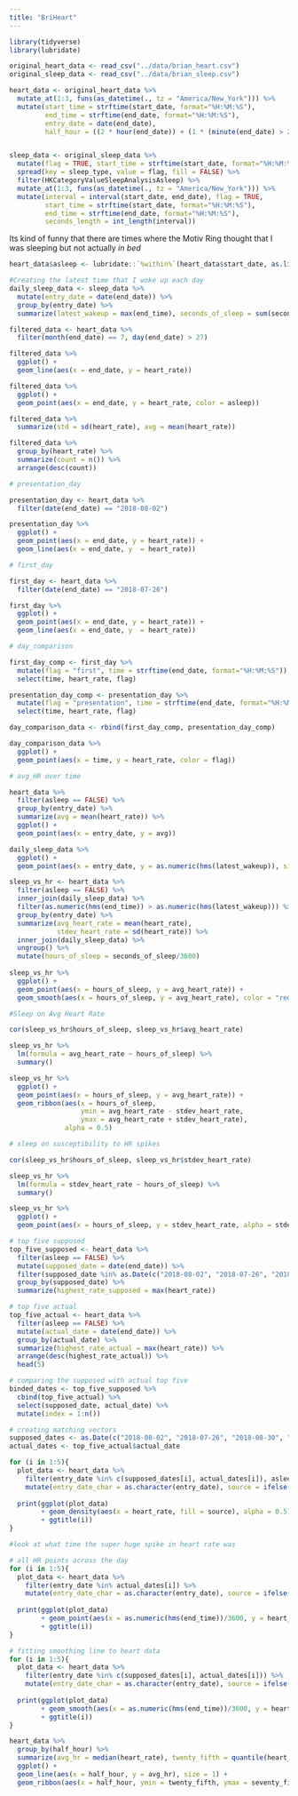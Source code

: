 ```yaml
---
title: "BriHeart"
---
```


```r

library(tidyverse)
library(lubridate)

original_heart_data <- read_csv("../data/brian_heart.csv")
original_sleep_data <- read_csv("../data/brian_sleep.csv")

heart_data <- original_heart_data %>% 
  mutate_at(1:3, funs(as_datetime(., tz = "America/New_York"))) %>%
  mutate(start_time = strftime(start_date, format="%H:%M:%S"),
         end_time = strftime(end_date, format="%H:%M:%S"),
         entry_date = date(end_date),
         half_hour = ((2 * hour(end_date)) + (1 * (minute(end_date) > 29))))


sleep_data <- original_sleep_data %>% 
  mutate(flag = TRUE, start_time = strftime(start_date, format="%H:%M:%S"), end_time = strftime(end_date, format="%H:%M:%S")) %>%
  spread(key = sleep_type, value = flag, fill = FALSE) %>%
  filter(HKCategoryValueSleepAnalysisAsleep) %>%
  mutate_at(1:3, funs(as_datetime(., tz = "America/New_York"))) %>%
  mutate(interval = interval(start_date, end_date), flag = TRUE,
         start_time = strftime(start_date, format="%H:%M:%S"),
         end_time = strftime(end_date, format="%H:%M:%S"),
         seconds_length = int_length(interval))

```

Its kind of funny that there are times where the Motiv Ring thought that I was sleeping but not actually *in bed*

```r

heart_data$asleep <- lubridate::`%within%`(heart_data$start_date, as.list(sleep_data$interval))

#Creating the latest time that I woke up each day
daily_sleep_data <- sleep_data %>%
  mutate(entry_date = date(end_date)) %>% 
  group_by(entry_date) %>%
  summarize(latest_wakeup = max(end_time), seconds_of_sleep = sum(seconds_length))

```

```r

filtered_data <- heart_data %>% 
  filter(month(end_date) == 7, day(end_date) > 27)

filtered_data %>%
  ggplot() +
  geom_line(aes(x = end_date, y = heart_rate))

filtered_data %>%
  ggplot() +
  geom_point(aes(x = end_date, y = heart_rate, color = asleep))

filtered_data %>%
  summarize(std = sd(heart_rate), avg = mean(heart_rate))

filtered_data %>%
  group_by(heart_rate) %>%
  summarize(count = n()) %>%
  arrange(desc(count))

# presentation_day

presentation_day <- heart_data %>%
  filter(date(end_date) == "2018-08-02")

presentation_day %>%
  ggplot() +
  geom_point(aes(x = end_date, y = heart_rate)) + 
  geom_line(aes(x = end_date, y  = heart_rate))

# first_day

first_day <- heart_data %>%
  filter(date(end_date) == "2018-07-26")

first_day %>%
  ggplot() +
  geom_point(aes(x = end_date, y = heart_rate)) + 
  geom_line(aes(x = end_date, y  = heart_rate))

# day_comparison

first_day_comp <- first_day %>%
  mutate(flag = "first", time = strftime(end_date, format="%H:%M:%S")) %>% 
  select(time, heart_rate, flag)

presentation_day_comp <- presentation_day %>%
  mutate(flag = "presentation", time = strftime(end_date, format="%H:%M:%S")) %>% 
  select(time, heart_rate, flag)

day_comparison_data <- rbind(first_day_comp, presentation_day_comp)

day_comparison_data %>%
  ggplot() +
  geom_point(aes(x = time, y = heart_rate, color = flag))

# avg_HR over time

heart_data %>%
  filter(asleep == FALSE) %>%
  group_by(entry_date) %>%
  summarize(avg = mean(heart_rate)) %>%
  ggplot() +
  geom_point(aes(x = entry_date, y = avg))

```

```r

daily_sleep_data %>%
  ggplot() +
  geom_point(aes(x = entry_date, y = as.numeric(hms(latest_wakeup)), size = seconds_of_sleep/10000))


```

```r

sleep_vs_hr <- heart_data %>% 
  filter(asleep == FALSE) %>%
  inner_join(daily_sleep_data) %>%
  filter(as.numeric(hms(end_time)) > as.numeric(hms(latest_wakeup))) %>%
  group_by(entry_date) %>%
  summarize(avg_heart_rate = mean(heart_rate),
            stdev_heart_rate = sd(heart_rate)) %>% 
  inner_join(daily_sleep_data) %>%
  ungroup() %>%
  mutate(hours_of_sleep = seconds_of_sleep/3600)
  
sleep_vs_hr %>%
  ggplot() +
  geom_point(aes(x = hours_of_sleep, y = avg_heart_rate)) +
  geom_smooth(aes(x = hours_of_sleep, y = avg_heart_rate), color = "red", method = lm, se = FALSE)

#Sleep on Avg Heart Rate

cor(sleep_vs_hr$hours_of_sleep, sleep_vs_hr$avg_heart_rate)

sleep_vs_hr %>%
  lm(formula = avg_heart_rate ~ hours_of_sleep) %>%
  summary()

sleep_vs_hr %>%
  ggplot() +
  geom_point(aes(x = hours_of_sleep, y = avg_heart_rate)) +
  geom_ribbon(aes(x = hours_of_sleep,
                  ymin = avg_heart_rate - stdev_heart_rate,
                  ymax = avg_heart_rate + stdev_heart_rate),
              alpha = 0.5)

# sleep on susceptibility to HR spikes

cor(sleep_vs_hr$hours_of_sleep, sleep_vs_hr$stdev_heart_rate)

sleep_vs_hr %>%
  lm(formula = stdev_heart_rate ~ hours_of_sleep) %>%
  summary()

sleep_vs_hr %>%
  ggplot() +
  geom_point(aes(x = hours_of_sleep, y = stdev_heart_rate, alpha = stdev_heart_rate))

```

```r

# top five supposed
top_five_supposed <- heart_data %>%
  filter(asleep == FALSE) %>%
  mutate(supposed_date = date(end_date)) %>%
  filter(supposed_date %in% as.Date(c("2018-08-02", "2018-07-26", "2018-08-30", "2018-08-24", "2018-07-25"))) %>%
  group_by(supposed_date) %>%
  summarize(highest_rate_supposed = max(heart_rate))

# top five actual
top_five_actual <- heart_data %>% 
  filter(asleep == FALSE) %>%
  mutate(actual_date = date(end_date)) %>%
  group_by(actual_date) %>%
  summarize(highest_rate_actual = max(heart_rate)) %>%
  arrange(desc(highest_rate_actual)) %>%
  head(5)

# comparing the supposed with actual top five
binded_dates <- top_five_supposed %>%
  cbind(top_five_actual) %>%
  select(supposed_date, actual_date) %>%
  mutate(index = 1:n())

# creating matching vectors
supposed_dates <- as.Date(c("2018-08-02", "2018-07-26", "2018-08-30", "2018-08-24", "2018-07-25"))
actual_dates <- top_five_actual$actual_date

for (i in 1:5){
  plot_data <- heart_data %>% 
    filter(entry_date %in% c(supposed_dates[i], actual_dates[i]), asleep == FALSE) %>%
    mutate(entry_date_char = as.character(entry_date), source = ifelse(entry_date == supposed_dates[i], "supposed", "actual"))
  
  print(ggplot(plot_data) 
        + geom_density(aes(x = heart_rate, fill = source), alpha = 0.5)
        + ggtitle(i))
}

```

```r

#look at what time the super huge spike in heart rate was

# all HR points across the day
for (i in 1:5){
  plot_data <- heart_data %>% 
    filter(entry_date %in% actual_dates[i]) %>%
    mutate(entry_date_char = as.character(entry_date), source = ifelse(entry_date == supposed_dates[i], "supposed", "actual"))
  
  print(ggplot(plot_data)
        + geom_point(aes(x = as.numeric(hms(end_time))/3600, y = heart_rate, color = asleep))
        + ggtitle(i))
}

# fitting smoothing line to heart data
for (i in 1:5){
  plot_data <- heart_data %>% 
    filter(entry_date %in% c(supposed_dates[i], actual_dates[i])) %>%
    mutate(entry_date_char = as.character(entry_date), source = ifelse(entry_date == supposed_dates[i], "supposed", "actual"))
  
  print(ggplot(plot_data)
        + geom_smooth(aes(x = as.numeric(hms(end_time))/3600, y = heart_rate))
        + ggtitle(i))
}

```

```r

heart_data %>%
  group_by(half_hour) %>%
  summarize(avg_hr = median(heart_rate), twenty_fifth = quantile(heart_rate, .25), seventy_fifth = quantile(heart_rate, .75)) %>%
  ggplot() +
  geom_line(aes(x = half_hour, y = avg_hr), size = 1) +
  geom_ribbon(aes(x = half_hour, ymin = twenty_fifth, ymax = seventy_fifth), alpha = 0.5)

```